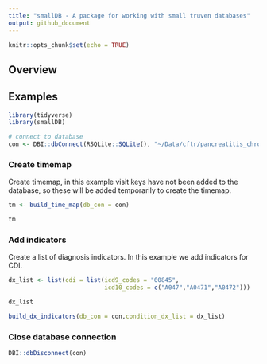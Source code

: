 ```yaml
---
title: "smallDB - A package for working with small truven databases"
output: github_document
---
```


```r
knitr::opts_chunk$set(echo = TRUE)
```

## Overview


## Examples

```r
library(tidyverse)
library(smallDB)
```



```r
# connect to database
con <- DBI::dbConnect(RSQLite::SQLite(), "~/Data/cftr/pancreatitis_chronic.db")
```

### Create timemap

Create timemap, in this example visit keys have not been added to the database,
so these will be added temporarily to create the timemap.

```r
tm <- build_time_map(db_con = con)

tm

```

### Add indicators

Create a list of diagnosis indicators. In this example we add indicators for CDI.

```r

dx_list <- list(cdi = list(icd9_codes = "00845",
                           icd10_codes = c("A047","A0471","A0472")))

dx_list

build_dx_indicators(db_con = con,condition_dx_list = dx_list)

```


### Close database connection

```r
DBI::dbDisconnect(con)

```



